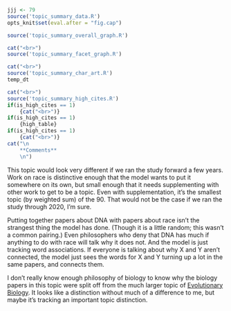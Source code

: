 ```r
jjj <- 79
source('topic_summary_data.R')
opts_knit$set(eval.after = "fig.cap")
```

```r
source('topic_summary_overall_graph.R')
```

```r
cat("<br>")
source('topic_summary_facet_graph.R')
```

```r
cat("<br>")
source('topic_summary_char_art.R')
temp_dt
```

```r
cat("<br>")
source('topic_summary_high_cites.R')
if(is_high_cites == 1)
	{cat("<br>")}
if(is_high_cites == 1)
	{high_table}
if(is_high_cites == 1)
	{cat("<br>")}
cat("\n
	**Comments**
	\n")
```

This topic would look very different if we ran the study forward a few years. Work on race is distinctive enough that the model wants to put it somewhere on its own, but small enough that it needs supplementing with other work to get to be a topic. Even with supplementation, it's the smallest topic (by weighted sum) of the 90. That would not be the case if we ran the study through 2020, I'm sure.

Putting together papers about DNA with papers about race isn't the strangest thing the model has done. (Though it is a little random; this wasn't a common pairing.) Even philosophers who deny that DNA has much if anything to do with race will talk why it does not. And the model is just tracking word associations. If everyone is talking about why X and Y aren't connected, the model just sees the words for X and Y turning up a lot in the same papers, and connects them.

I don't really know enough philosophy of biology to know why the biology papers in this topic were split off from the much larger topic of [Evolutionary Biology](#topic82). It looks like a distinction without much of a difference to me, but maybe it's tracking an important topic distinction.